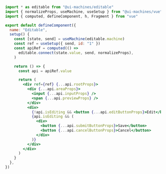 ```jsx
import * as editable from "@ui-machines/editable"
import { normalizeProps, useMachine, useSetup } from "@ui-machines/vue"
import { computed, defineComponent, h, Fragment } from "vue"

export default defineComponent({
  name: "Editable",
  setup() {
    const [state, send] = useMachine(editable.machine)
    const ref = useSetup({ send, id: "1" })
    const apiRef = computed(() =>
      editable.connect(state.value, send, normalizeProps),
    )

    return () => {
      const api = apiRef.value

      return (
        <div ref={ref} {...api.rootProps}>
          <div {...api.areaProps}>
            <input {...api.inputProps} />
            <span {...api.previewProps} />
          </div>
          <div>
            {!api.isEditing && <button {...api.editButtonProps}>Edit</button>}
            {api.isEditing && (
              <div>
                <button {...api.submitButtonProps}>Save</button>
                <button {...api.cancelButtonProps}>Cancel</button>
              </div>
            )}
          </div>
        </div>
      )
    }
  },
})
```
